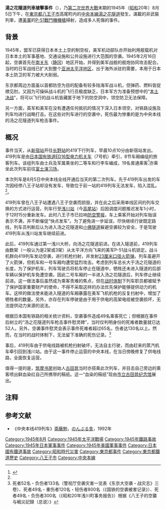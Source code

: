 {{japanese
| japanese = 湯の花トンネル列車銃撃事件
| kana = いのはなトンネルれっしゃじゅうげきじけん
| romaji = Inohana tonneru reshya jyūgeki jiken
}}
'''湯之花隧道列車槍擊事件'''（{{lang-ja|湯の花トンネル列車銃撃事件}}），乃[[第二次世界大戰|第二次世界大戰]]末期的1945年（[[昭和|昭和]]20年）8月5日下午，在[[東京都|東京都]][[八王子市|八王子市]]高尾町内的[[中央本線|中央本線]][[湯之花隧道|湯之花隧道]]發生，滿載的非武裝列車，遭[[美軍|美軍]]的[[P-51戰鬥機|P-51戰鬥機]][[機槍|機槍]]掃射，造成多人死傷的事件。

== 背景 ==
1945年，盟军已获得日本本土上空的制空权，美军机动部队亦开始利用舰载机对日本本土的军事基地、交通设施和公共设施进行大范围的空袭。1945年2月16日起，空袭首先在[[南关东|南关东]]（[[静冈|静冈]]）地区开始，并得到美军战舰的舰炮协同攻击配合。当时的日军战线已扩大到整个[[亚洲太平洋地区|亚洲太平洋地区]]，出于海外派驻的需要，本用于日本本土防卫的军力被大大削弱。

东京都周边方面虽以首都防空为目的配备有较多陆海军战斗机，但弹药、燃料皆捉襟见肘。又因为可操纵战斗机的飞行员极度缺乏，日本军方为准备预想中的“[[本土决战|本土决战]]”，将可以飞行的战斗机皆藏匿于地下的防空洞中，领空防卫无法保障。

另一方面，英军和美军在没有遭遇任何抵抗的情况下深入日本领空，对铁路设施及列车均进行战略打击。在这些对列车进行的空袭中，死伤最为惨重的是为中央本线的汤之花隧道列车枪击事件。

== 概况 ==
事件当天，从[[新宿站|新宿站]]开往[[长野站|长野站]]的419下行列车，早晨10点10分由新宿站发出。419列车是由[[日本国有铁道|日本国有铁道]][[ED16型电力机关车|ED16型电力机关车]]（7号机）牵引，8节车厢编组的旅客列车。该组列车由士兵及军属乘坐的二等车和行李车编成，19名普通乘客<ref name="总说">{{cite book|author=|year=1985|title=八王子市空袭与战争灾害记录（总说）|publisher=八王子市教育委员会|isbn=}}</ref>亦乘坐此次列车前往[[富士演习场|富士演习场]]。

本次列车是8月5日中央本线全线开通后当天的第二次列车。先于419列车出发的车次因经停八王子站却没有发车，导致位于前一站的419列车无法发车，陷入混乱。<ref name="总说"/>。

419列车曾在八王子站遭遇八王子空袭而损毁，并在此之后采用单线区间的列车交换的方式进行运营。列车行至[[浅川站|浅川站]]（今[[高尾站|高尾站]]）后因调度问题推迟发车1小时，于12时15分重新发车。此时八王子市已拉响[[防空警报|防空警报]]，车上乘客开始对列车贻误表示不满，并不断催促“快点发车”。为了避免进一步延误，尽快继续行驶既定路线，列车员判断后认为进入汤之花隧道和[[小佛隧道|小佛隧道]]躲避空袭较为安全，于是驾驶419列车从浅川站发车继续前进。

此后，419列车通过第一浅川大桥，向汤之花隧道前进。在进入隧道前，419列车由数架（一般认为是2架或3架）从太平洋方向飞来的美军P-51战斗机锁定。战斗机群向419列车发动空袭，进行机枪扫射，并发射[[23厘米口径火箭弹|23厘米口径火箭弹]]。列车虽避开了火箭弹，但机车和一号车厢均遭受猛烈攻击。考虑到列车总长大于汤之花隧道的长度，为了保护机车，列车驾驶员将机车停止在隧道中，牺牲还未进入隧道的后部车辆以保护机车免遭空袭。因此二号车厢的一半进入汤之花隧道后，列车停止继续前进。这一做法事后虽然成为乘客责难的焦点，但在[[战时体制|战时体制]]下列车职员都被赋予了保护国家重要财产的使命，不得不采取这样的办法优先保护能够提供动力的机车。这样的做法使未能进入隧道的车厢暴露在美军飞机机枪的反复扫射中，增加了牺牲者的数量。另外，亦存在列车停驶是由于用于供电的高架电缆被空袭损坏，无法提供动力来源的说法。

根据日本国有铁路的相关统计资料，空袭事件造成49名乘客死亡；但根据在事件后树立的“汤之花隧道列车枪击事件慰灵碑”，当时仅判明身份的死难者数量就已达52人。另外，空袭事件慰灵会表示事件死难者超过65名，伤者达130名以上。然而，在当时的战时体制下，无法留下准确的死伤记录。<ref>死者52名・负伤者133名（警视厅空袭灾害一览表《东京大空袭・战灾志》三卷）、死者49名・重伤者120名・轻伤者800名（《国铁的空袭被害记录》）、死者49名・负伤者300名（《昭和20年浅川町事务报告》）根据《八王子的空襲与戦災記録（总说）》</ref>

事后，419列车由于供电线路被机枪扫射破坏，无法自主行驶，而由赶来的蒸汽机车牵引回到浅川站。由于这一事件停止运营的中央本线，在当日傍晚修复了供电线路，全面恢复运营。

值得一提的是，[[筑摩书房|筑摩书房]]创始人[[古田晁|古田晁]]当时亦搭乘此次列车，并目击自己旁边的乘客喷出鲜血染红自己所携带的稿纸。这一“血染的稿纸”现由[[市立古田晁纪念馆|市立古田晁纪念馆]]展出。

== 注释 ==
{{Reflist}}

== 参考文献 ==
* 《中央本线419列车》[[斋藤勉|斋藤勉]]，[[のんぶる舎|のんぶる舎]]，1992年
{{Portal bar|日本|美國|國際關係|鐵路|東京|城市軌道交通|日本鐵路|歷史|政治|軍事}}
[[Category:1945年8月|Category:1945年8月]]
[[Category:1945年太平洋戰場|Category:1945年太平洋戰場]]
[[Category:1945年鐵路事故|Category:1945年鐵路事故]]
[[Category:1945年日本軍事事件|Category:1945年日本軍事事件]]
[[Category:1945年美國軍事事件|Category:1945年美國軍事事件]]
[[Category:日本國有鐵道事故|Category:日本國有鐵道事故]]
[[Category:昭和時代災害|Category:昭和時代災害]]
[[Category:東京都事件|Category:東京都事件]]
[[Category:東京都鐵道歷史|Category:東京都鐵道歷史]]
[[Category:八王子市|Category:八王子市]]
[[Category:中央本線|Category:中央本線]]